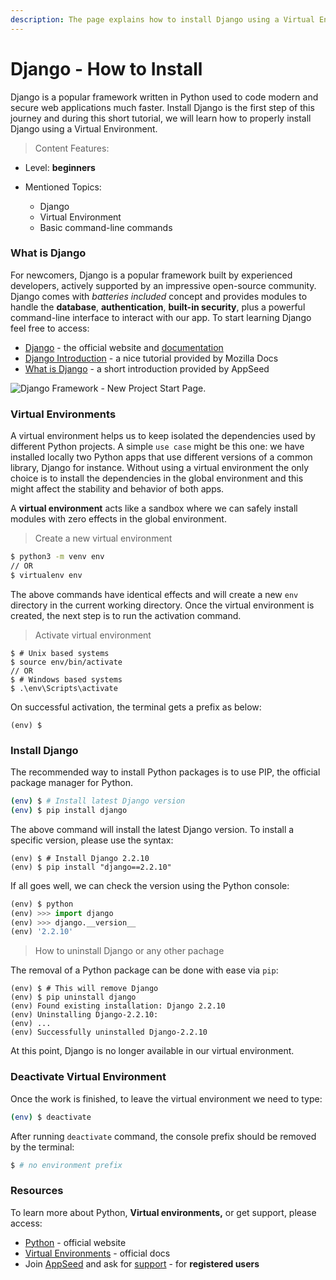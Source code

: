 ```yaml
---
description: The page explains how to install Django using a Virtual Environment
---
```


# Django - How to Install

Django is a popular framework written in Python used to code modern and secure web applications much faster. Install Django is the first step of this journey and during this short tutorial, we will learn how to properly install Django using a Virtual Environment.&#x20;

> Content Features:

- Level: **beginners**&#x20;
- Mentioned Topics:

  - Django
  - Virtual Environment
  - Basic command-line commands&#x20;

### What is Django

For newcomers, Django is a popular framework built by experienced developers, actively supported by an impressive open-source community. Django comes with _batteries included_ concept and provides modules to handle the **database**, **authentication**, **built-in security**, plus a powerful command-line interface to interact with our app. To start learning Django feel free to access:

- [Django](https://www.djangoproject.com/) - the official website and [documentation](https://docs.djangoproject.com/)
- [Django Introduction](https://developer.mozilla.org/en-US/docs/Learn/Server-side/Django/Introduction) - a nice tutorial provided by Mozilla Docs
- [What is Django](../what-is/django.md) - a short introduction provided by AppSeed

![Django Framework - New Project Start Page.](../../../static/assets/django-framework-cover.jpg)

### Virtual Environments

A virtual environment helps us to keep isolated the dependencies used by different Python projects. A simple `use case` might be this one: we have installed locally two Python apps that use different versions of a common library, Django for instance. Without using a virtual environment the only choice is to install the dependencies in the global environment and this might affect the stability and behavior of both apps.&#x20;

A **virtual environment** acts like a sandbox where we can safely install modules with zero effects in the global environment.&#x20;

> Create a new virtual environment

```bash
$ python3 -m venv env
// OR
$ virtualenv env
```

The above commands have identical effects and will create a new `env` directory in the current working directory. Once the virtual environment is created, the next step is to run the activation command.

> Activate virtual environment

```
$ # Unix based systems
$ source env/bin/activate
// OR
$ # Windows based systems
$ .\env\Scripts\activate
```

&#x20; On successful activation, the terminal gets a prefix as below:

```
(env) $
```

### Install Django

The recommended way to install Python packages is to use PIP, the official package manager for Python.&#x20;

```bash
(env) $ # Install latest Django version
(env) $ pip install django
```

&#x20;The above command will install the latest Django version. To install a specific version, please use the syntax:

```
(env) $ # Install Django 2.2.10
(env) $ pip install "django==2.2.10"
```

&#x20;If all goes well, we can check the version using the Python console:

```python
(env) $ python
(env) >>> import django
(env) >>> django.__version__
(env) '2.2.10'
```

> How to uninstall Django or any other pachage

The removal of a Python package can be done with ease via `pip`:

```
(env) $ # This will remove Django
(env) $ pip uninstall django
(env) Found existing installation: Django 2.2.10
(env) Uninstalling Django-2.2.10:
(env) ...
(env) Successfully uninstalled Django-2.2.10
```

At this point, Django is no longer available in our virtual environment.&#x20;

### Deactivate Virtual Environment

Once the work is finished, to leave the virtual environment we need to type:

```bash
(env) $ deactivate
```

After running `deactivate` command, the console prefix should be removed by the terminal:

```bash
$ # no environment prefix
```

### Resources

To learn more about Python, **Virtual environments,** or get support, please access:

- [Python](https://www.python.org/) - official website
- [Virtual Environments](https://docs.python.org/3/tutorial/venv.html) - official docs
- Join [AppSeed](https://appseed.us/) and ask for [support](https://appseed.us/support) - for **registered users**&#x20;
